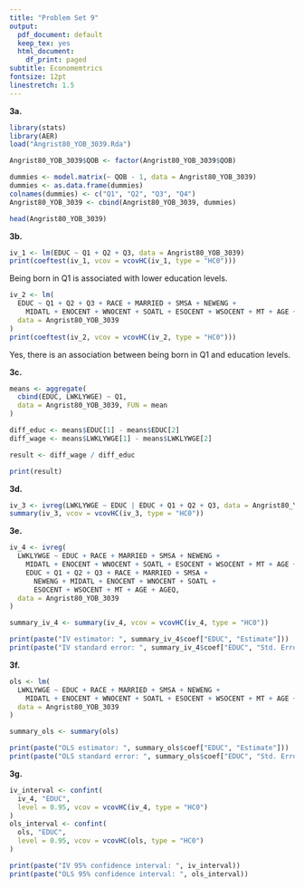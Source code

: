 ```yaml
---
title: "Problem Set 9"
output:
  pdf_document: default
  keep_tex: yes
  html_document:
    df_print: paged
subtitle: Economemtrics 
fontsize: 12pt
linestretch: 1.5
---
```


**3a.**

```r
library(stats)
library(AER)
load("Angrist80_YOB_3039.Rda")

Angrist80_YOB_3039$QOB <- factor(Angrist80_YOB_3039$QOB)

dummies <- model.matrix(~ QOB - 1, data = Angrist80_YOB_3039)
dummies <- as.data.frame(dummies)
colnames(dummies) <- c("Q1", "Q2", "Q3", "Q4")
Angrist80_YOB_3039 <- cbind(Angrist80_YOB_3039, dummies)

head(Angrist80_YOB_3039)
```

**3b.**

```r
iv_1 <- lm(EDUC ~ Q1 + Q2 + Q3, data = Angrist80_YOB_3039)
print(coeftest(iv_1, vcov = vcovHC(iv_1, type = "HC0")))
```

Being born in Q1 is associated with lower education levels.

```r
iv_2 <- lm(
  EDUC ~ Q1 + Q2 + Q3 + RACE + MARRIED + SMSA + NEWENG +
    MIDATL + ENOCENT + WNOCENT + SOATL + ESOCENT + WSOCENT + MT + AGE + AGEQ,
  data = Angrist80_YOB_3039
)
print(coeftest(iv_2, vcov = vcovHC(iv_2, type = "HC0")))
```

Yes, there is an association between being born in Q1 and education levels.

**3c.**

```r
means <- aggregate(
  cbind(EDUC, LWKLYWGE) ~ Q1,
  data = Angrist80_YOB_3039, FUN = mean
)

diff_educ <- means$EDUC[1] - means$EDUC[2]
diff_wage <- means$LWKLYWGE[1] - means$LWKLYWGE[2]

result <- diff_wage / diff_educ

print(result)
```

**3d.**

```r
iv_3 <- ivreg(LWKLYWGE ~ EDUC | EDUC + Q1 + Q2 + Q3, data = Angrist80_YOB_3039)
summary(iv_3, vcov = vcovHC(iv_3, type = "HC0"))
```

**3e.**

```r
iv_4 <- ivreg(
  LWKLYWGE ~ EDUC + RACE + MARRIED + SMSA + NEWENG +
    MIDATL + ENOCENT + WNOCENT + SOATL + ESOCENT + WSOCENT + MT + AGE + AGEQ |
    EDUC + Q1 + Q2 + Q3 + RACE + MARRIED + SMSA +
      NEWENG + MIDATL + ENOCENT + WNOCENT + SOATL +
      ESOCENT + WSOCENT + MT + AGE + AGEQ,
  data = Angrist80_YOB_3039
)

summary_iv_4 <- summary(iv_4, vcov = vcovHC(iv_4, type = "HC0"))

print(paste("IV estimator: ", summary_iv_4$coef["EDUC", "Estimate"]))
print(paste("IV standard error: ", summary_iv_4$coef["EDUC", "Std. Error"]))
```

**3f.**

```r
ols <- lm(
  LWKLYWGE ~ EDUC + RACE + MARRIED + SMSA + NEWENG +
    MIDATL + ENOCENT + WNOCENT + SOATL + ESOCENT + WSOCENT + MT + AGE + AGEQ,
  data = Angrist80_YOB_3039
)

summary_ols <- summary(ols)

print(paste("OLS estimator: ", summary_ols$coef["EDUC", "Estimate"]))
print(paste("OLS standard error: ", summary_ols$coef["EDUC", "Std. Error"]))
```

**3g.**

```r
iv_interval <- confint(
  iv_4, "EDUC",
  level = 0.95, vcov = vcovHC(iv_4, type = "HC0")
)
ols_interval <- confint(
  ols, "EDUC",
  level = 0.95, vcov = vcovHC(ols, type = "HC0")
)

print(paste("IV 95% confidence interval: ", iv_interval))
print(paste("OLS 95% confidence interval: ", ols_interval))
```
